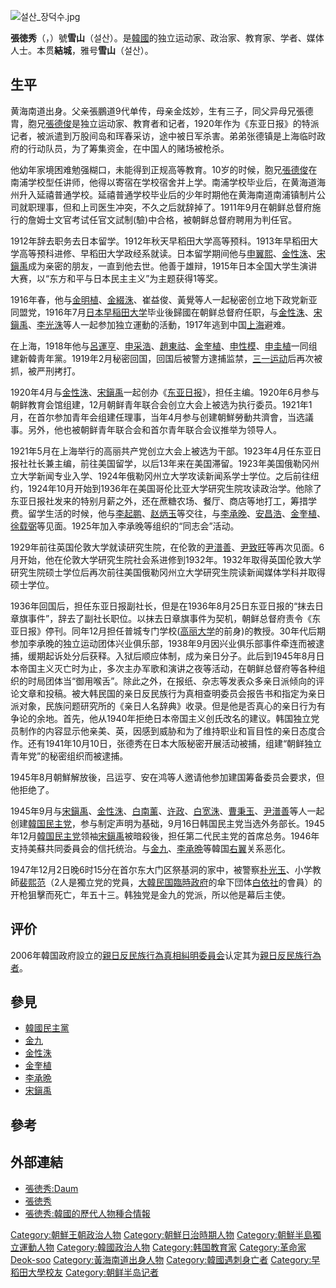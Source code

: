 [[File:설산_장덕수.jpg|right]]
{{Infobox Korean name
|hangul=장덕수
|hanja=張徳秀
|rr=Jang Deok-soo
|mr=Chang Deok-su
|hangulho=설산
|hanjaho=雪山
|rrho=Seol San
|mrho=Sul San
|tablewidth=265
|color=lavender
}}

'''張徳秀'''（{{lang-ko|장덕수}}，{{bd|1894年|12月10日|1947年|12月2日|catIdx=Jang Deok-soo}}）號'''雪山'''（설산）。是[[大韓民國|韓國]]的独立运动家、政治家、教育家、学者、媒体人士。本贯'''結城'''，雅号'''雪山'''（설산）。

==生平==
黄海南道出身。父亲張鵬道9代单传，母亲金炫妙，生有三子，同父异母兄張德胄，胞兄[[張德俊|張德俊]]是独立运动家、教育者和记者，1920年作为《东亚日报》的特派记者，被派遣到万股间岛和珲春采访，途中被日军杀害。弟弟张德镇是上海临时政府的行动队员，为了筹集资金，在中国人的赌场被枪杀。

他幼年家境困难勉强糊口，未能得到正规高等教育。10岁的时候，胞兄[[張德俊|張德俊]]在南浦学校型任讲师，他得以寄宿在学校宿舍并上学。南浦学校毕业后，在黄海道海州升入延禧普通学校。延禧普通学校毕业后的少年时期他在黄海南道南浦镇制片公司就职理事，但和上司医生冲突，不久之后就辞掉了。1911年9月在朝鲜总督府施行的詹姆士文官考试任官文試制(驗)中合格，被朝鲜总督府聘用为判任官。

1912年辞去职务去日本留学。1912年秋天早稻田大学高等预科。1913年早稻田大学高等预科进修、早稻田大学政经系就读。日本留学期间他与[[申翼熙|申翼熙]]、[[金性洙|金性洙]]、[[宋鎭禹|宋鎭禹]]成为亲密的朋友，一直到他去世。他善于雄辩，1915年日本全国大学生演讲大赛，以“东方和平与日本民主主义”为主题获得1等奖。

1916年春，他与[[金明植|金明植]]、[[金綴洙|金綴洙]]、崔益俊、黃覺等人一起秘密创立地下政党新亚同盟党，1916年7月[[日本|日本]][[早稲田大学|早稲田大学]]毕业後歸國在朝鲜总督府任职，与[[金性洙|金性洙]]、[[宋鎭禹|宋鎭禹]]、[[李光洙|李光洙]]等人一起参加独立運動的活動，1917年逃到中国[[上海|上海]]避难。

在上海，1918年他与[[呂運亨|呂運亨]]、[[申采浩|申采浩]]、[[趙東祜|趙東祜]]、[[金奎植|金奎植]]、[[申性模|申性模]]、[[申圭植|申圭植]]一同组建新韓靑年黨。1919年2月秘密回国，回国后被警方逮捕监禁，[[三一运动|三一运动]]后再次被抓，被严刑拷打。

1920年4月与[[金性洙|金性洙]]、[[宋鎭禹|宋鎭禹]]一起创办《[[东亚日报|东亚日报]]》，担任主编。1920年6月参与朝鲜教育会馆组建，12月朝鲜青年联合会创立大会上被选为执行委员。1921年1月，在首尔参加青年会组建任理事，当年4月参与创建朝鮮勞動共濟會，当选議事。另外，他也被朝鲜青年联合会和首尔青年联合会议推举为领导人。

1921年5月在上海举行的高丽共产党创立大会上被选为干部。1923年4月任东亚日报社社长兼主编，前往美国留学，以后13年来在美国滞留。1923年美国俄勒冈州立大学新闻专业入学、1924年俄勒冈州立大学攻读新闻系学士学位。之后前往纽约，1924年10月开始到1936年在美国哥伦比亚大学研究生院攻读政治学。他除了东亚日报社发来的特别月薪之外，还在蔗糖农场、餐厅、商店等地打工，筹措学费。留学生活的时候，他与[[李起鹏|李起鹏]]、[[赵炳玉|赵炳玉]]等交往，与[[李承晚|李承晚]]、[[安昌浩|安昌浩]]、[[金奎植|金奎植]]、[[徐载弼|徐载弼]]等见面。1925年加入李承晚等组织的“同志会”活动。

1929年前往英国伦敦大学就读研究生院，在伦敦的[[尹潽善|尹潽善]]、[[尹致旺|尹致旺]]等再次见面。6月开始，他在伦敦大学研究生院社会系进修到1932年。1932年取得英国伦敦大学研究生院硕士学位后再次前往美国俄勒冈州立大学研究生院读新闻媒体学科并取得硕士学位。

1936年回国后，担任东亚日报副社长，但是在1936年8月25日东亚日报的“抹去日章旗事件”，辞去了副社长职位。以抹去日章旗事件为契机，朝鲜总督府责令《东亚日报》停刊。同年12月担任普城专门学校([[高丽大学|高丽大学]]的前身)的教授。30年代后期参加李承晚的独立运动团体兴业俱乐部，1938年9月因兴业俱乐部事件牵连而被逮捕，缓期起诉处分后获释。入狱后顺应体制，成为亲日分子。此后到1945年8月日本帝国主义灭亡时为止，多次主办军歌和演讲之夜等活动，在朝鲜总督府等各种组织的时局团体当“御用喉舌”。除此之外，在报纸、杂志等发表众多亲日派倾向的评论文章和投稿。被大韩民国的亲日反民族行为真相查明委员会报告书和指定为亲日派对象，民族问题研究所的《亲日人名辞典》收录。但是他是否真心的亲日行为有争论的余地。首先，他从1940年拒绝日本帝国主义创氏改名的建议。韩国独立党员制作的内容显示他亲美、英，因感到威胁和为了维持职业和盲目性的亲日态度合作。还有1941年10月10日，张德秀在日本大阪秘密开展活动被捕，组建“朝鲜独立青年党”的秘密组织而被逮捕。

1945年8月朝鮮解放後，吕运亨、安在鸿等人邀请他参加建国筹备委员会要求，但他拒绝了。

1945年9月与[[宋鎭禹|宋鎭禹]]、[[金性洙|金性洙]]、[[白南薰|白南薰]]、[[许政|许政]]、[[白宽洙|白宽洙]]、[[曹秉玉|曹秉玉]]、[[尹潽善|尹潽善]]等人一起创建[[韓国民主党|韓国民主党]]，参与制定声明为基础，9月16日韩国民主党当选外务部长。1945年12月[[韓国民主党|韓国民主党]]领袖[[宋鎭禹|宋鎭禹]]被暗殺後，担任第二代民主党的首席总务。1946年支持美蘇共同委員会的信托统治。与[[金九|金九]]、[[李承晩|李承晩]]等韓国[[右翼|右翼]]关系恶化。

1947年12月2日晚6时15分在首尔东大门区祭基洞的家中，被警察[[朴光玉|朴光玉]]、小学教師[[裴熙范|裴熙范]]（2人是獨立党的党員，[[大韓民国臨時政府|大韓民国臨時政府]]的傘下団体[[白依社|白依社]]的會員）的开枪狙擊而死亡，年五十三。韩独党是金九的党派，所以他是幕后主使。

== 评价 ==

2006年韓国政府設立的[[親日反民族行為真相糾明委員会|親日反民族行為真相糾明委員会]]认定其为[[親日反民族行為者|親日反民族行為者]]。

==參見==
* [[韓國民主黨|韓國民主黨]]
* [[金九|金九]]
* [[金性洙|金性洙]]
* [[金奎植|金奎植]]
* [[李承晩|李承晩]]
* [[宋鎭禹|宋鎭禹]]

==參考==
{{Reflist}}

==外部連結==
* [http://enc.daum.net/dic100/contents.do?query1=b18j2969a 張徳秀:Daum] {{ko}}
* [https://archive.is/20130218211638/http://culture.jungnang.seoul.kr/inc.php?inc=history/08&num=14 張徳秀]
* [http://people.aks.ac.kr/front/tabCon/ppl/pplView.aks?pplId=PPL_7HIL_A1895_1_0011535 張徳秀:韓國的歷代人物種合情報] {{Wayback|url=http://people.aks.ac.kr/front/tabCon/ppl/pplView.aks?pplId=PPL_7HIL_A1895_1_0011535 |date=20110724094706 }} {{ko}}

{{DEFAULTSORT:Jang Deok-soo}}
[[Category:朝鮮王朝政治人物|Category:朝鮮王朝政治人物]]
[[Category:朝鮮日治時期人物|Category:朝鮮日治時期人物]]
[[Category:朝鮮半島獨立運動人物|Category:朝鮮半島獨立運動人物]]
[[Category:韓國政治人物|Category:韓國政治人物]]
[[Category:韩国教育家|Category:韩国教育家]]
[[Category:革命家|Category:革命家]]
[[Category:張姓|Deok-soo]]
[[Category:黃海南道出身人物|Category:黃海南道出身人物]]
[[Category:韓國遇刺身亡者|Category:韓國遇刺身亡者]]
[[Category:早稻田大學校友|Category:早稻田大學校友]]
[[Category:朝鲜半岛记者|Category:朝鲜半岛记者]]